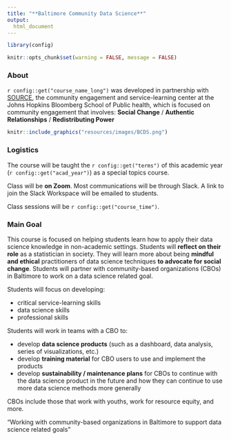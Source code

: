 ```yaml
---
title: "**Baltimore Community Data Science**"
output:
  html_document
---
```


```r
library(config)

knitr::opts_chunk$set(warning = FALSE, message = FALSE)
```


### **About**

`r config::get("course_name_long")` was developed in partnership with [SOURCE](https://source.jhu.edu/), the community engagement and service-learning center at the Johns Hopkins Bloomberg School of Public health, which is focused on community engagement that involves: **Social Change** / **Authentic Relationships** / **Redistributing Power**

```r
knitr::include_graphics("resources/images/BCDS.png")
```

 
### **Logistics**

The course will be taught the `r config::get("terms")` of this academic year (`r config::get("acad_year")`) as a special topics course. 

Class will be **on Zoom**. Most communications will be through Slack. A link to join the Slack Workspace will be emailed to students.

Class sessions will be `r config::get("course_time")`.


### **Main Goal**

This course is focused on helping students learn how to apply their data science knowledge in non-academic settings. Students will **reflect on their role** as a statistician in society. They will learn more about being **mindful and ethical** practitioners of data science techniques **to advocate for social change**. Students will partner with community-based organizations (CBOs) in Baltimore to work on a data science related goal.

Students will focus on developing:

- critical service-learning skills
- data science skills
- professional skills

Students will work in teams with a CBO to:

- develop **data science products** (such as a dashboard, data analysis, series of visualizations, etc.)
- develop **training material** for CBO users to use and implement the products
- develop **sustainability / maintenance plans** for CBOs to continue with the data science product in the future and how they can continue to use more data science methods more generally 

CBOs include those that work with youths, work for resource equity, and more.

<div class = "center">
"Working with community-based organizations in Baltimore to support data science related goals"  
</div>

